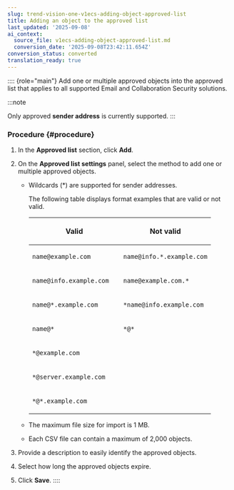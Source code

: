 ```yaml
---
slug: trend-vision-one-v1ecs-adding-object-approved-list
title: Adding an object to the approved list
last_updated: '2025-09-08'
ai_context:
  source_file: v1ecs-adding-object-approved-list.md
  conversion_date: '2025-09-08T23:42:11.654Z'
conversion_status: converted
translation_ready: true
---
```


:::: {role="main"}
Add one or multiple approved objects into the approved list that applies to all supported Email and Collaboration Security solutions.

:::note

Only approved **sender address** is currently supported.
:::

### Procedure {#procedure}

1.  In the **Approved list** section, click **Add**.

2.  On the **Approved list settings** panel, select the method to add one or multiple approved objects.

    - Wildcards (\*) are supported for sender addresses.

      The following table displays format examples that are valid or not valid.

      <table>
      <colgroup>
      <col style="width: 50%" />
      <col style="width: 50%" />
      </colgroup>
      <thead>
      <tr>
      <th><p>Valid</p></th>
      <th><p>Not valid</p></th>
      </tr>
      </thead>
      <tbody>
      <tr>
      <td><p><code>name@example.com</code></p></td>
      <td><p><code>name@info.*.example.com</code></p></td>
      </tr>
      <tr>
      <td><p><code>name@info.example.com</code></p></td>
      <td><p><code>name@example.com.*</code></p></td>
      </tr>
      <tr>
      <td><p><code>name@*.example.com</code></p></td>
      <td><p><code>*name@info.example.com</code></p></td>
      </tr>
      <tr>
      <td><p><code>name@*</code></p></td>
      <td><p><code>*@*</code></p></td>
      </tr>
      <tr>
      <td><p><code>*@example.com</code></p></td>
      <td> </td>
      </tr>
      <tr>
      <td><p><code>*@server.example.com</code></p></td>
      <td> </td>
      </tr>
      <tr>
      <td><p><code>*@*.example.com</code></p></td>
      <td> </td>
      </tr>
      </tbody>
      </table>

    - The maximum file size for import is 1 MB.

    - Each CSV file can contain a maximum of 2,000 objects.

3.  Provide a description to easily identify the approved objects.

4.  Select how long the approved objects expire.

5.  Click **Save**.
::::
